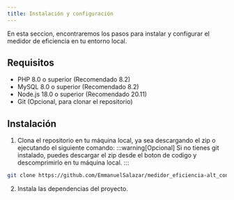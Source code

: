 ```yaml
---
title: Instalación y configuración
---
```


En esta seccion, encontraremos los pasos para instalar y configurar el medidor de eficiencia en tu entorno local.

## Requisitos

- PHP 8.0 o superior (Recomendado 8.2)  
- MySQL 8.0 o superior (Recomendado 8.2)
- Node.js 18.0 o superior (Recomendado 20.11)
- Git (Opcional, para clonar el repositorio)

## Instalación

1. Clona el repositorio en tu máquina local, ya sea descargando el zip o ejecutando el siguiente comando:
:::warning[Opcional]
Si no tienes git instalado, puedes descargar el zip desde el boton de codigo y descomprimirlo en tu máquina local.
:::

```bash
git clone https://github.com/EmmanuelSalazar/medidor_eficiencia-alt_confecciones
```

2. Instala las dependencias del proyecto.








